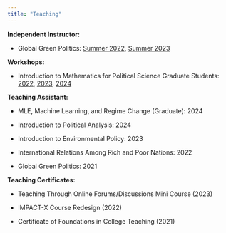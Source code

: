 ```yaml
---
title: "Teaching"
---
```


**Independent Instructor:**

* Global Green Politics: [Summer 2022,](Walker_327_Syllabus_S22.pdf){target="_blank"} [Summer 2023](Walker_327_Syllabus_S23.pdf){target="_blank"}

**Workshops:**

* Introduction to Mathematics for Political Science Graduate Students: [2022](Math_Workshop_22.pdf){target="_blank"}, [2023](walker_mathworkshop_24.pdf){target="_blank"}, [2024](walker_mathworkshop_24.pdf){target="_blank"}

**Teaching Assistant:**

* MLE, Machine Learning, and Regime Change (Graduate): 2024

* Introduction to Political Analysis: 2024

* Introduction to Environmental Policy: 2023

* International Relations Among Rich and Poor Nations: 2022

* Global Green Politics: 2021

**Teaching Certificates:**

* Teaching Through Online Forums/Discussions Mini Course (2023)

* IMPACT-X Course Redesign (2022)

* Certificate of Foundations in College Teaching (2021)